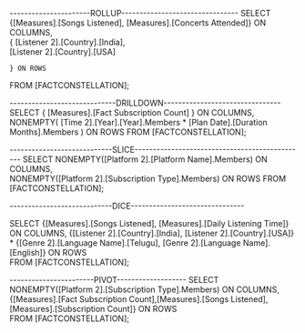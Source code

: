 ----------------------ROLLUP--------------------------------
SELECT 
    {[Measures].[Songs Listened], [Measures].[Concerts Attended]} ON COLUMNS,  
    {
        [Listener 2].[Country].[India],  
        [Listener 2].[Country].[USA]
 
    } ON ROWS  
FROM [FACTCONSTELLATION];


-----------------------------DRILLDOWN--------------------------------
SELECT
    { 
        [Measures].[Fact Subscription Count]
    } ON COLUMNS,
    NONEMPTY(
        [Time 2].[Year].[Year].Members * [Plan Date].[Duration Months].Members
    ) ON ROWS
FROM [FACTCONSTELLATION];


----------------------------SLICE-----------------------------------------------
SELECT 
    NONEMPTY([Platform 2].[Platform Name].Members) ON COLUMNS,  
    NONEMPTY([Platform 2].[Subscription Type].Members) ON ROWS 
 FROM [FACTCONSTELLATION];


 ----------------------------DICE-------------------------------

 SELECT 
    {[Measures].[Songs Listened], [Measures].[Daily Listening Time]} ON COLUMNS, 
    {[Listener 2].[Country].[India], [Listener 2].[Country].[USA]} * 
    {[Genre 2].[Language Name].[Telugu], [Genre 2].[Language Name].[English]} ON ROWS  
FROM [FACTCONSTELLATION];

-----------------------PIVOT-------------------
 SELECT 
    NONEMPTY([Platform 2].[Subscription Type].Members) ON COLUMNS,  
    {[Measures].[Fact Subscription Count],[Measures].[Songs Listened],[Measures].[Subscription Count]} ON ROWS  
FROM [FACTCONSTELLATION];






